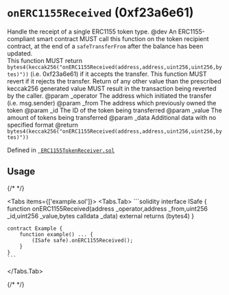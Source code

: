 

<LegacyCallout />

# `onERC1155Received` (0xf23a6e61)



Handle the receipt of a single ERC1155 token type.
        @dev An ERC1155-compliant smart contract MUST call this function on the token recipient contract, at the end of a `safeTransferFrom` after the balance has been updated.        
        This function MUST return `bytes4(keccak256("onERC1155Received(address,address,uint256,uint256,bytes)"))` (i.e. 0xf23a6e61) if it accepts the transfer.
        This function MUST revert if it rejects the transfer.
        Return of any other value than the prescribed keccak256 generated value MUST result in the transaction being reverted by the caller.
        @param _operator  The address which initiated the transfer (i.e. msg.sender)
        @param _from      The address which previously owned the token
        @param _id        The ID of the token being transferred
        @param _value     The amount of tokens being transferred
        @param _data      Additional data with no specified format
        @return           `bytes4(keccak256("onERC1155Received(address,address,uint256,uint256,bytes)"))`


Defined in [` ERC1155TokenReceiver.sol`](https://github.com/safe-global/safe-smart-account/tree/v1.3.0/contracts/interfaces/ERC1155TokenReceiver.sol#L21)


## Usage

{/* <!-- vale off --> */}

<Tabs items={['example.sol']}>
  <Tabs.Tab>
    ```solidity
    interface ISafe {
        function onERC1155Received(address _operator,address _from,uint256 _id,uint256 _value,bytes calldata _data) external returns (bytes4)
    }

    contract Example {
        function example() ... {
            (ISafe safe).onERC1155Received();
        }
    }
    ```
  </Tabs.Tab>
</Tabs>

{/* <!-- vale on --> */}






